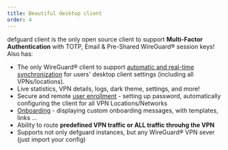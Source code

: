 ```yaml
---
title: Beautiful desktop client
order: 4
---
```


defguard client is the only open source client to support **Multi-Factor Authentication** with TOTP, Email & Pre-Shared WireGuard® session keys! Also has:

- The only WireGuard® client to support [automatic and real-time synchronization](https://docs.defguard.net/enterprise/automatic-real-time-desktop-client-configuration) for users' desktop client settings (including all VPNs/locations).
- Live statistics, VPN details, logs, dark theme, settings, and more!
- Secure and remote [user enrollment](https://docs.defguard.net/help/remote-user-enrollment) - setting up password, automatically configuring the client for all VPN Locations/Networks
- [Onboarding](https://docs.defguard.net/help/remote-user-enrollment/user-onboarding-after-enrollment) - displaying custom onboarding messages, with templates, links …
- Ability to route **predefined VPN traffic or ALL traffic throuhg the VPN**
- Supports not only defguard instances, but any WireGuard® VPN sever (just import your config)
